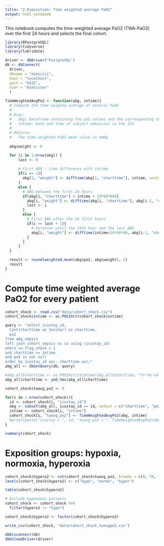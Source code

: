 ```yaml
---
title: "2.Exposition: Time weighted average PaO2"
output: html_notebook
---
```


This notebook computes the time-weighted average PaO2 (TWA-PaO2) over the first 24 hours and selects the final cohort.

```r
library(RPostgreSQL)
library(tidyverse)
library(lubridate)

driver <- dbDriver("PostgreSQL")
db <- dbConnect(
  driver,
  dbname = "mimiciii",
  host = "localhost",
  port = "5432",
  user = "mimicuser"
  )
```

```r
TimeWeightedAvgPo2 <- function(abg, intime){
  # Compute the time weigted average of several PaO2
  #
  # Args:
  #   abg: Dataframe containing the po2 values and the corresponding charttime
  #   intime: Date and time of subject admission in the ICU
  #
  # Returns:
  #   The time weighted PaO2 mean value in mmHg
  
  abg$weight <- 0

  for (i in 1:nrow(abg)) {
      last <- 0
    
      # First ABG : time difference with intime
      if(i == 1){
        abg[1, "weight"] <- difftime(abg[1, "charttime"], intime, units = "hours")
      }
      else {
        # ABG between the first 24 hours
        if(abg[i, "charttime"] < intime + 24*60*60){
          abg[i, "weight"] <- difftime(abg[i, "charttime"], abg[i-1, "charttime"], units = "hours")
          last <- i
        }
        else {
          # First ABG after the 24 first hours
          if(i == last + 1){
            # Duration until the 24th hour and the last ABG
            abg[i, "weight"] <- difftime(intime+24*60*60, abg[i-1, "charttime"], units = "hours")
          }
        }
      }
  }

  result <- round(weighted.mean(abg$po2, abg$weight), 2)
  result
}
```

# Compute time weighted average PaO2 for every patient
```r
cohort_shock <- read.csv("data/cohort_shock.csv")
cohort_shock$intime <- as.POSIXct(cohort_shock$intime)
```

```r
query <- "select icustay_id, 
  Cast(charttime as Varchar) as charttime, 
  po2
from abg_sepsis
left join cohort_sepsis as co using (icustay_id)
where co.flag_shock = 1
and charttime >= intime
and po2 is not null
order by icustay_id asc, charttime asc;"
abg_all <- dbGetQuery(db, query)

#abg_all$charttime <- as.POSIXct(strptime(abg_all$charttime, "%Y-%m-%d %H:%M:%S"))
abg_all$charttime <- ymd_hms(abg_all$charttime)
```

```r
cohort_shock$twavg_po2 <- 0

for(i in 1:nrow(cohort_shock)){
  id <- cohort_shock[i, "icustay_id"]
  abg <- subset(abg_all, icustay_id == id, select = c("charttime", "po2"))
  intime <- cohort_shock[i, "intime"]
  cohort_shock[i, "twavg_po2"] <- TimeWeightedAvgPo2(abg, intime)
  #print(paste("icustay = ", id, "twavg_po2 = ", TimeWeightedAvgPo2(abg, intime)))
}

summary(cohort_shock)
```

# Exposition groups: hypoxia, normoxia, hyperoxia

```r
cohort_shock$hypero2 <- cut(cohort_shock$twavg_po2, breaks = c(0, 70, 120, Inf), include.lowest = TRUE)
levels(cohort_shock$hypero2) <- c("hypo", "normo", "hyper")
```

```r
table(cohort_shock$hypero2)
```

```r
# Exclude hypoxemia patients
cohort_shock <- cohort_shock %>% 
  filter(hypero2 != "hypo")

cohort_shock$hypero2 <- factor(cohort_shock$hypero2)
```

```r
write_csv(cohort_shock, "data/cohort_shock_twavgpo2.csv")
```

```r
dbDisconnect(db)
dbUnloadDriver(driver)
```
